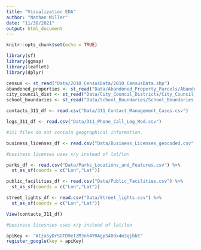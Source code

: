 ```yaml
---
title: "Visualization EDA"
author: "Nathan Miller"
date: "11/30/2021"
output: html_document
---
```


```r
knitr::opts_chunk$set(echo = TRUE)
```


```r
library(sf)
library(ggmap)
library(leaflet)
library(dplyr)

census <- st_read("Data/2010_CensusData/2010_CensusData.shp") 
abandoned_properties <- st_read("Data/Abandoned_Property_Parcels/Abandoned_Property_Parcels.shp")
city_council_dist <- st_read("Data/City_Council_Districts/City_Council_Districts.shp")
school_boundaries <- st_read("Data/School_Boundaries/School_Boundaries.shp")

contacts_311_df <- read.csv("Data/311_Contact_Management_Cases.csv")

logs_311_df <- read.csv("Data/311_Phone_Call_Log_Mod.csv")

#311 files do not contain geographical information. 

business_licenses_df <- read.csv("Data/Business_Licenses_geocoded.csv")

#business licenses uses x/y instead of lat/lon

parks_df <- read.csv("Data/Parks_Locations_and_Features.csv") %>% 
  st_as_sf(coords = c("Lon","Lat"))

public_facilities_df <- read.csv("Data/Public_Facilities.csv") %>% 
  st_as_sf(coords = c("Lon","Lat"))

street_lights_df <- read.csv("Data/Street_lights.csv") %>% 
  st_as_sf(coords = c("Lon","Lat"))
```

```r
View(contacts_311_df)

#business licesnses uses x/y instead of lat/lon
```

```r
apiKey <- "AIzaSyDrSGTD9eIZMJnh4YRAgpS40dx4m3qjbkE"
register_google(key = apiKey)
```



